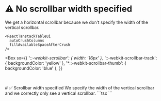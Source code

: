  
 
<Meta of={ColumnPinningStories} />

# ⚠️ No scrollbar width specified
We get a horizontal scrollbar because we don't specify the width of the vertical scrollbar.
```tsx
<ReactTanstackTableUi
  autoCrushColumns
  fillAvailableSpaceAfterCrush
/>
```
<Box sx={{
  '*::-webkit-scrollbar': { width: '16px' },
  '*::-webkit-scrollbar-track': { backgroundColor: 'yellow' },
  '*::-webkit-scrollbar-thumb': { backgroundColor: 'blue' },
}}
>
  <Story of={ColumnPinningStories.FillAvailableSpaceAfterCrushWithoutSpecifiedScrollbarWidth} />
</Box>
<br /><br />
# ✅ Scrollbar width specified
We specify the width of the vertical scrollbar and we correctly only see a vertical scrollbar.
```tsx
<ReactTanstackTableUi
  autoCrushColumns
  fillAvailableSpaceAfterCrush
  scrollbarWidth={16}
/>
```
<Box sx={{
  '*::-webkit-scrollbar': { width: '16px' },
  '*::-webkit-scrollbar-track': { backgroundColor: 'yellow' },
  '*::-webkit-scrollbar-thumb': { backgroundColor: 'blue' },
}}
>
  <Story of={ColumnPinningStories.FillAvailableSpaceAfterCrushExceptName} />
</Box>

